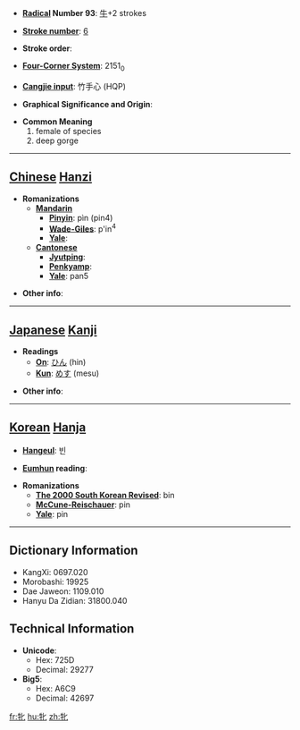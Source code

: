 * '''[[Wiktionary:Chinese radical index| Radical]] Number 93''': [[Wiktionary:Chinese radical index 牛|牛]]+2 strokes

* '''[[Wiktionary:Chinese total strokes index|Stroke number]]''': [[Wiktionary:Chinese total strokes index 6|6]]

* '''Stroke order''': 

* '''[[Wiktionary:Chinese four corner index|Four-Corner System]]''': 2151<sub>0</sub>

* '''[[Wiktionary:Chinese Cangjie index|Cangjie input]]''': 竹手心 (HQP)

* '''Graphical Significance and Origin''': 

* '''Common Meaning'''
*#female of species
*# deep gorge


----

== [[Chinese]] [[Hanzi]] ==

* '''Romanizations'''
** '''[[Mandarin]]'''
*** '''[[Pinyin]]''': pìn (pin4)
*** '''[[Wade-Giles]]''': p'in<sup>4</sup>
*** '''[[Yale]]''': 
** '''[[Cantonese]]'''
*** '''[[Jyutping]]''':
*** '''[[Penkyamp]]''': 
*** '''[[Yale]]''': pan5

* '''Other info''': 

----

== [[Japanese]] [[Kanji]] ==

* '''Readings'''
** '''[[On]]''': [[ひん]] (hin)
** '''[[Kun]]''': [[めす]] (mesu)

* '''Other info''':  

----

== [[Korean]] [[Hanja]] ==

* '''[[Hangeul]]''': 빈

* '''[[Eumhun]] reading''': 

* '''Romanizations'''
** '''[[The 2000 South Korean Revised Romanization|The 2000 South Korean Revised]]''': bin
** '''[[McCune-Reischauer]]''': pin
** '''[[Yale]]''': pin

----

== Dictionary Information ==

* KangXi: 0697.020
* Morobashi: 19925
* Dae Jaweon: 1109.010
* Hanyu Da Zidian: 31800.040

== Technical Information ==

* '''Unicode''':
** Hex: 725D
** Decimal: 29277
* '''Big5''':
** Hex: A6C9
** Decimal: 42697

[[fr:牝]]
[[hu:牝]]
[[zh:牝]]